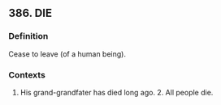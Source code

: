 ## 386. DIE
### Definition
Cease to leave (of a human being).

### Contexts
1. His grand-grandfater has died long ago. 2. All people die.

